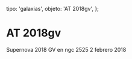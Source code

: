 
  tipo: 'galaxias',
  objeto: 'AT 2018gv',
};

# AT 2018gv

<Imagen
  src="registro/at2018-gv_20180202_1_at2018gv_20180202_i88.jpg"
  fecha="20180202"
/>

Supernova 2018 GV en ngc 2525 2 febrero 2018